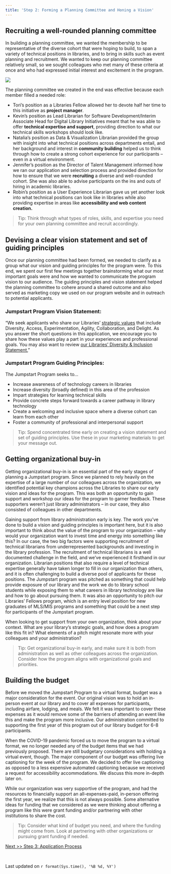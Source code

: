 ```yaml
---
title: 'Step 2: Forming a Planning Committee and Honing a Vision'
---
```


## Recruiting a well-rounded planning committee ##

In building a planning committee, we wanted the membership to be representative of the diverse cohort that were hoping to build, to span a variety of technical positions in libraries, and to bring in skills such as event planning and recruitment. We wanted to keep our planning committee relatively small, so we sought colleagues who met many of these criteria at once and who had expressed initial interest and excitement in the program. 

![](./images/committee.png)

The planning committee we created in the end was effective because each member filled a needed role: 
  
- Tori’s position as a Libraries Fellow allowed her to devote half her time to this initiative as **project manager**. 
- Kevin’s position as Lead Librarian for Software Development/Interim Associate Head for Digital Library Initiatives meant that he was able to offer **technical expertise and support**, providing direction to what our technical skills workshops should look like. 
- Natalia’s position as Data & Visualization Librarian provided the group with insight into what technical positions across departments entail, and her background and interest in **community building** helped us to think through how to create a strong cohort experience for our participants -- even in a virtual environment. 
- Jennifer’s position as the Director of Talent Management informed how we ran our application and selection process and provided direction for how to ensure that we were **recruiting** a diverse and well-rounded cohort. She was also able to advise participants on the ins and outs of hiring in academic libraries. 
- Robin’s position as a User Experience Librarian gave us yet another look into what technical positions can look like in libraries while also providing expertise in areas like **accessibility and web content creation.** 

> Tip: Think through what types of roles, skills, and expertise you need for your own planning committee and recruit accordingly.

## Devising a clear vision statement and set of guiding principles ##
Once our planning committee had been formed, we needed to clarify as a group what our vision and guiding principles for the program were. To this end, we spent our first few meetings together brainstorming what our most important goals were and how we wanted to communicate the program vision to our audience. The guiding principles and vision statement helped the planning committee to cohere around a shared outcome and also served as marketing copy we used on our program website and in outreach to potential applicants.

### Jumpstart Program Vision Statement: ###
  
  “We seek applicants who share our Libraries’ [strategic values](https://docs.google.com/document/d/12wc4flrnVizBvBG0ncoQpG9G43xJ0CwFhvW01N5UpPg/edit) that include Diversity, Access, Experimentation, Agility, Collaboration, and Delight. As you answer the short questions in this application, we encourage you to share how these values play a part in your experiences and professional goals. You may also want to review [our Libraries’ Diversity & Inclusion Statement.](https://www.lib.ncsu.edu/equity-diversity-inclusion)”

### Jumpstart Program Guiding Principles: ### 
  
The Jumpstart Program seeks to...

- Increase awareness of of technology careers in libraries
- Increase diversity (broadly defined) in this area of the profession
- Impart strategies for learning technical skills
- Provide concrete steps forward towards a career pathway in library technology
- Create a welcoming and inclusive space where a diverse cohort can learn from each other
- Foster a community of professional and interpersonal support

> Tip: Spend concentrated time early on creating a vision statement and set of guiding principles. Use these in your marketing materials to get your message out.

## Getting organizational buy-in ##

Getting organizational buy-in is an essential part of the early stages of planning a Jumpstart program. Since we planned to rely heavily on the expertise of a large number of our colleagues across the organization, we identified potential key champions across the Libraries to share our early vision and ideas for the program. This was both an opportunity to gain support and workshop our ideas for the program to garner feedback. These supporters weren’t just library administrators -- in our case, they also consisted of colleagues in other departments.

Gaining support from library administration early is key. The work you’ve done to build a vision and guiding principles is important here, but it is also important to think about the value of the program to your organization -- why would your organization want to invest time and energy into something like this? In our case, the two big factors were supporting recruitment of technical librarians from underrepresented backgrounds and investing in the library profession. The recruitment of technical librarians is a well documented challenge in the field, and we’ve experienced it firsthand in our organization. Librarian positions that also require a level of technical expertise generally have taken longer to fill in our organization than others, and it is often challenging to build a diverse pool of applicants for these positions. The Jumpstart program was pitched as something that could help provide exposure of our library and the work we do to library school students while exposing them to what careers in library technology are like and how to go about pursuing them. It was also an opportunity to pitch our Libraries’ Fellows program, which is an entry level position for new graduates of MLS/MIS programs and something that could be a next step for participants of the Jumpstart program.

When looking to get support from your own organization, think about your context. What are your library’s strategic goals, and how does a program like this fit in? What elements of a pitch might resonate more with your colleagues and your administration?
  
> Tip: Get organizational buy-in early, and make sure it is both from administration as well as other colleagues across the organization. Consider how the program aligns with organizational goals and priorities.

## Building the budget ##

Before we moved the Jumpstart Program to a virtual format, budget was a major consideration for the event. Our original vision was to hold an in-person event at our library and to cover all expenses for participants, including airfare, lodging, and meals. We felt it was important to cover these expenses as it would remove some of the barriers of attending an event like this and make the program more inclusive. Our administration committed to supporting the first year of this program out of our library budget for 6-8 participants.

When the COVID-19 pandemic forced us to move the program to a virtual format, we no longer needed any of the budget items that we had previously proposed. There are still budgetary considerations with holding a virtual event, though. The major component of our budget was offering live captioning for the week of the program. We decided to offer live captioning as opposed to a less expensive automated captioning because we received a request for accessibility accommodations. We discuss this more in-depth later on.

While our organization was very supportive of the program, and had the resources to financially support an all-expenses-paid, in-person offering the first year, we realize that this is not always possible. Some alternative ideas for funding that we considered as we were thinking about offering a program like this were grant funding and/or partnering with other institutions to share the cost. 

> Tip: Consider what kind of budget you need, and where the funding might come from. Look at partnering with other organizations or pursuing grant funding if needed.

[Next >> Step 3: Application Process](https://ncsu-libraries.github.io/jumpstart-framework/application.html)

<br>

Last updated on `r format(Sys.time(), '%B %d, %Y')`
